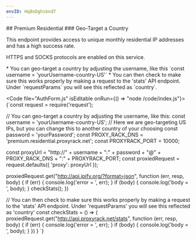 ```yaml
---
envID: Hq8oDghsbnd7
---
```


<Columns>
<div>
## Premium Residential
### Geo-Target a Country

This endpoint provides access to unique monthly residential IP addresses and has a high success rate.

HTTPS and SOCKS protocols are enabled on this service.

<Explanation lines="3-6">
* You can geo-target a country by adjusting the username, like this `const username = 'yourUsername-country-US'`
</Explanation>


<Explanation lines="23-26">
* You can then check to make sure this works properly by making a request to the 'stats' API endpoint. Under `requestParams` you will see this reflected as `country`.
</Explanation>
</div>

<Code file="AuthForm.js" isEditable onRun={() => "node /code/index.js"}>
{`const request = require('request');

// You can geo-target a country by adjusting the username, like this:
const username = 'yourUsername-country-US';
//  Here we are geo-targeting US IPs, but you can change this to another country of your choosing
const password = 'yourPassword';
const PROXY_RACK_DNS = 'premium.residential.proxyrack.net';
const PROXYRACK_PORT = 10000;

const proxyUrl = "http://" + username + ":" + password + "@" + PROXY_RACK_DNS + ":" + PROXYRACK_PORT;
const proxiedRequest = request.defaults({ 'proxy': proxyUrl });

proxiedRequest.get("http://api.ipify.org/?format=json", function (err, resp, body) {
    if (err) {
        console.log('error = ', err);
    }
    if (body) {
        console.log('body = ', body);
    }
    checkStats();
})

// You can then check to make sure this works properly by making a request to the 'stats' API endpoint. Under 'requestParams' you will see this reflected as 'country'
const checkStats = () => {
    proxiedRequest.get("http://api.proxyrack.net/stats", function (err, resp, body) {
        if (err) {
            console.log('error = ', err);
        }
        if (body) {
            console.log('body = ', body);
        }
    })
}
`}
</Code>
</Columns>
